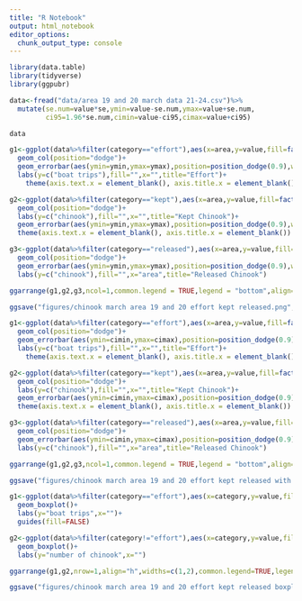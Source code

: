```yaml
---
title: "R Notebook"
output: html_notebook
editor_options: 
  chunk_output_type: console
---
```


```r
library(data.table)
library(tidyverse)
library(ggpubr)
```

```r
data<-fread("data/area 19 and 20 march data 21-24.csv")%>%
  mutate(se.num=value*se,ymin=value-se.num,ymax=value+se.num,
         ci95=1.96*se.num,cimin=value-ci95,cimax=value+ci95)

data

```

```r
g1<-ggplot(data%>%filter(category=="effort"),aes(x=area,y=value,fill=factor(year)))+
  geom_col(position="dodge")+
  geom_errorbar(aes(ymin=ymin,ymax=ymax),position=position_dodge(0.9),width=0)+
  labs(y=c("boat trips"),fill="",x="",title="Effort")+
    theme(axis.text.x = element_blank(), axis.title.x = element_blank())

g2<-ggplot(data%>%filter(category=="kept"),aes(x=area,y=value,fill=factor(year)))+
  geom_col(position="dodge")+
  labs(y=c("chinook"),fill="",x="",title="Kept Chinook")+
  geom_errorbar(aes(ymin=ymin,ymax=ymax),position=position_dodge(0.9),width=0)+
  theme(axis.text.x = element_blank(), axis.title.x = element_blank())

g3<-ggplot(data%>%filter(category=="released"),aes(x=area,y=value,fill=factor(year)))+
  geom_col(position="dodge")+
  geom_errorbar(aes(ymin=ymin,ymax=ymax),position=position_dodge(0.9),width=0)+
  labs(y=c("chinook"),fill="",x="area",title="Released Chinook")

ggarrange(g1,g2,g3,ncol=1,common.legend = TRUE,legend = "bottom",align="v",heights=c(1,1,1.25))

ggsave("figures/chinook march area 19 and 20 effort kept released.png",dpi=300,units="in",height=6,width=5)

```

```r
g1<-ggplot(data%>%filter(category=="effort"),aes(x=area,y=value,fill=factor(year)))+
  geom_col(position="dodge")+
  geom_errorbar(aes(ymin=cimin,ymax=cimax),position=position_dodge(0.9),width=0)+
  labs(y=c("boat trips"),fill="",x="",title="Effort")+
    theme(axis.text.x = element_blank(), axis.title.x = element_blank())

g2<-ggplot(data%>%filter(category=="kept"),aes(x=area,y=value,fill=factor(year)))+
  geom_col(position="dodge")+
  labs(y=c("chinook"),fill="",x="",title="Kept Chinook")+
  geom_errorbar(aes(ymin=cimin,ymax=cimax),position=position_dodge(0.9),width=0)+
  theme(axis.text.x = element_blank(), axis.title.x = element_blank())

g3<-ggplot(data%>%filter(category=="released"),aes(x=area,y=value,fill=factor(year)))+
  geom_col(position="dodge")+
  geom_errorbar(aes(ymin=cimin,ymax=cimax),position=position_dodge(0.9),width=0)+
  labs(y=c("chinook"),fill="",x="area",title="Released Chinook")

ggarrange(g1,g2,g3,ncol=1,common.legend = TRUE,legend = "bottom",align="v",heights=c(1,1,1.25))

ggsave("figures/chinook march area 19 and 20 effort kept released with cis95.png",dpi=300,units="in",height=6,width=5)

```

```r
g1<-ggplot(data%>%filter(category=="effort"),aes(x=category,y=value,fill=area))+
  geom_boxplot()+
  labs(y="boat trips",x="")+
  guides(fill=FALSE)

g2<-ggplot(data%>%filter(category!="effort"),aes(x=category,y=value,fill=area))+
  geom_boxplot()+
  labs(y="number of chinook",x="")

ggarrange(g1,g2,nrow=1,align="h",widths=c(1,2),common.legend=TRUE,legend="bottom")

ggsave("figures/chinook march area 19 and 20 effort kept released boxplot.png",dpi=300,units="in",height=5,width=6)
```


